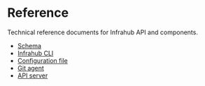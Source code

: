 # Reference

Technical reference documents for Infrahub API and components.

- [Schema](schema/)
- [Infrahub CLI](infrahub-cli/infrahub-db/)
- [Configuration file](configuration.mdx)
- [Git agent](git-agent/)
- [API server](api-server/)
